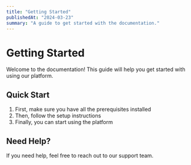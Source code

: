 ```yaml
---
title: "Getting Started"
publishedAt: "2024-03-23"
summary: "A guide to get started with the documentation."
---
```


# Getting Started

Welcome to the documentation! This guide will help you get started with using our platform.

## Quick Start

1. First, make sure you have all the prerequisites installed
2. Then, follow the setup instructions
3. Finally, you can start using the platform

## Need Help?

If you need help, feel free to reach out to our support team. 